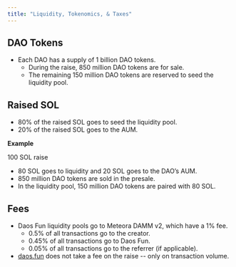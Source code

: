 ```yaml
---
title: "Liquidity, Tokenomics, & Taxes"
---
```


## **DAO Tokens**

- Each DAO has a supply of 1 billion DAO tokens.
  - During the raise, 850 million DAO tokens are for sale.
  - The remaining 150 million DAO tokens are reserved to seed the liquidity pool.

## **Raised SOL**

- 80% of the raised SOL goes to seed the liquidity pool.
- 20% of the raised SOL goes to the AUM.

**Example**

100 SOL raise

- 80 SOL goes to liquidity and 20 SOL goes to the DAO’s AUM.
- 850 million DAO tokens are sold in the presale.
- In the liquidity pool, 150 million DAO tokens are paired with 80 SOL.

## **Fees**

- Daos Fun liquidity pools go to Meteora DAMM v2, which have a 1% fee.
  - 0.5% of all transactions go to the creator.
  - 0.45% of all transactions go to Daos Fun.
  - 0.05% of all transactions go to the referrer (if applicable).
- [daos.fun](http://daos.fun) does not take a fee on the raise -- only on transaction volume. 